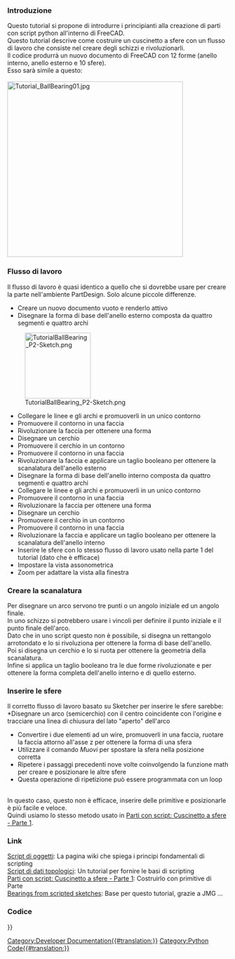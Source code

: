 <languages/>
{{TutorialInfo/it
|Topic= Parti con script - Cuscinetto a sfere - #2
|Level= Base
|Time= 30 min
|Author=r-frank
|FCVersion=0.16.6706
|Files=
}}


===Introduzione===
Questo tutorial si propone di introdurre i principianti alla creazione di parti con script python all'interno di FreeCAD.<br />
Questo tutorial descrive come costruire un cuscinetto a sfere con un flusso di lavoro che consiste nel creare degli schizzi e rivoluzionarli.<br />
Il codice produrrà un nuovo documento di FreeCAD con 12 forme (anello interno, anello esterno e 10 sfere).<br />
Esso sarà simile a questo:<br />
<br />
[[Image:Tutorial_BallBearing01.jpg|400px]]


===Flusso di lavoro===
Il flusso di lavoro è quasi identico a quello che si dovrebbe usare per creare la parte nell'ambiente PartDesign.
Solo alcune piccole differenze.
*Creare un nuovo documento vuoto e renderlo attivo
*Disegnare la forma di base dell'anello esterno composta da quattro segmenti e quattro archi
[[Image:TutorialBallBearing_P2-Sketch.png|150px]]
*Collegare le linee e gli archi e promuoverli in un unico contorno
*Promuovere il contorno in una faccia
*Rivoluzionare la faccia per ottenere una forma
*Disegnare un cerchio
*Promuovere il cerchio in un contorno
*Promuovere il contorno in una faccia
*Rivoluzionare la faccia e applicare un taglio booleano per ottenere la scanalatura dell'anello esterno
*Disegnare la forma di base dell'anello interno composta da quattro segmenti e quattro archi
*Collegare le linee e gli archi e promuoverli in un unico contorno
*Promuovere il contorno in una faccia
*Rivoluzionare la faccia per ottenere una forma
*Disegnare un cerchio
*Promuovere il cerchio in un contorno
*Promuovere il contorno in una faccia
*Rivoluzionare la faccia e applicare un taglio booleano per ottenere la scanalatura dell'anello interno
*Inserire le sfere con lo stesso flusso di lavoro usato nella parte 1 del tutorial (dato che è efficace)
*Impostare la vista assonometrica
*Zoom per adattare la vista alla finestra

===Creare la scanalatura===
Per disegnare un arco servono tre punti o un angolo iniziale ed un angolo finale.<br />
In uno schizzo si potrebbero usare i vincoli per definire il punto iniziale e il punto finale dell'arco.<br />
Dato che in uno script questo non è possibile, si disegna un rettangolo arrotondato e lo si rivoluziona per ottenere la forma di base dell'anello.<br />
Poi si disegna un cerchio e lo si ruota per ottenere la geometria della scanalatura.<br />
Infine si applica un taglio booleano tra le due forme rivoluzionate e per ottenere la forma completa dell'anello interno e di quello esterno.<br />


===Inserire le sfere===
Il corretto flusso di lavoro basato su Sketcher per inserire le sfere sarebbe:<br />
*Disegnare un arco (semicerchio) con il centro coincidente con l'origine e tracciare una linea di chiusura del lato "aperto" dell'arco
*Convertire i due elementi ad un wire, promuoverli in una faccia, ruotare la faccia attorno all'asse z per ottenere la forma di una sfera
*Utilizzare il comando ''Muovi'' per spostare la sfera nella posizione corretta
*Ripetere i passaggi precedenti nove volte coinvolgendo la funzione math per creare e posizionare le altre sfere
*Questa operazione di ripetizione può essere programmata con un loop
<br />
In questo caso, questo non è efficace, inserire delle primitive e posizionarle è più facile e veloce.<br />
Quindi usiamo lo stesso metodo usato in [[Scripted Parts: Ball Bearing - Part 1/it|Parti con script: Cuscinetto a sfere - Parte 1]].


===Link===
[[Scripted objects/it|Script di oggetti]]: La pagina wiki che spiega i principi fondamentali di scripting<br />
[[Topological data scripting/it|Script di dati topologici]]: Un tutorial per fornire le basi di scripting<br />
[[Scripted Parts: Ball Bearing - Part 1/it|Parti con script: Cuscinetto a sfere - Parte 1]]: Costruirlo con primitive di Parte<br />
[http://linuxforanengineer.blogspot.de/2013/12/bearings-from-scripted-sketches.html Bearings from scripted sketches]: Base per questo tutorial, grazie a JMG ...<br />


===Codice===
{{Code|code=
## Ball-bearing script
## 11.08.2016 by r-frank (BPLRFE/LearnFreeCAD on Youtube)
## based on ball bearing script by JMG
## (http://linuxforanengineer.blogspot.de/2013/12/bearings-from-scripted-sketches.html)
#
#needed for doing boolean operations
import Part
#needed for calculating the positions of the balls
import math
#needed for translation and rotation of objects
from FreeCAD import Base
#
#VALUES#
#(radius of shaft/inner radius of inner ring)
R1=15.0
#(outer radius of inner ring)
R2=25.0
#(inner radius of outer ring)
R3=30.0
#(outer radius of outer ring)
R4=40.0
#(thickness of bearing)
TH=15.0
#(number of balls)
NBall=10
#(radius of ball)
RBall=5.0
#(rounding radius for fillets)
RR=1
#first coordinate of center of ball
CBall=((R3-R2)/2)+R2
#second coordinate of center of ball
PBall=TH/2
#
#Create new document
App.newDocument("Unnamed")
App.setActiveDocument("Unnamed")
#
#Lines for basic shape of outer ring
L1o=Part.makeLine((R4,0,TH-RR),(R4,0,RR))
L2o=Part.makeLine((R4-RR,0,0),(R3+RR,0,0))
L3o=Part.makeLine((R3,0,RR),(R3,0,TH-RR))
L4o=Part.makeLine((R3+RR,0,TH),(R4-RR,0,TH))
#Corner rounding for basic shape of outer ring
A1o=Part.makeCircle(RR,Base.Vector(R4-RR,0,RR),Base.Vector(0,1,0),0,90)
A2o=Part.makeCircle(RR,Base.Vector(R3+RR,0,RR),Base.Vector(0,1,0),90,180)
A3o=Part.makeCircle(RR,Base.Vector(R3+RR,0,TH-RR),Base.Vector(0,1,0),180,270)
A4o=Part.makeCircle(RR,Base.Vector(R4-RR,0,TH-RR),Base.Vector(0,1,0),270,360)
#Connect Lines and arcs to make wire and upgrade to face, revolve and apply cut to obtain groove
OR=Part.Wire([L1o,A1o,L2o,A2o,L3o,A3o,L4o,A4o])
OR=Part.Face(OR)
OR=OR.revolve(Base.Vector(0,0,1),Base.Vector(0,0,360))
C1=Part.makeCircle(RBall,Base.Vector(R2+(R3-R2)/2,0,TH/2),Base.Vector(0,1,0),0,360)
GRo=Part.Wire([C1])
GRo=Part.Face(GRo)
GRo=GRo.revolve(Base.Vector(0,0,1),Base.Vector(0,0,360))
OR=OR.cut(GRo)
Part.show(OR)
#
#Lines for basic shape of inner ring
L1i=Part.makeLine((R2,0,TH-RR),(R2,0,RR))
L2i=Part.makeLine((R2-RR,0,0),(R1+RR,0,0))
L3i=Part.makeLine((R1,0,RR),(R1,0,TH-RR))
L4i=Part.makeLine((R1+RR,0,TH),(R2-RR,0,TH))
#Corner rounding for basic shape of inner ring
A1i=Part.makeCircle(RR,Base.Vector(R2-RR,0,RR),Base.Vector(0,1,0),0,90)
A2i=Part.makeCircle(RR,Base.Vector(R1+RR,0,RR),Base.Vector(0,1,0),90,180)
A3i=Part.makeCircle(RR,Base.Vector(R1+RR,0,TH-RR),Base.Vector(0,1,0),180,270)
A4i=Part.makeCircle(RR,Base.Vector(R2-RR,0,TH-RR),Base.Vector(0,1,0),270,360)
#Connect Lines and arcs to make wire and upgrade to face, revolve and apply cut to obtain groove
IR=Part.Wire([L1i,A1i,L2i,A2i,L3i,A3i,L4i,A4i])
IR=Part.Face(IR)
IR=IR.revolve(Base.Vector(0,0,1),Base.Vector(0,0,360))
C2=Part.makeCircle(RBall,Base.Vector(R2+(R3-R2)/2,0,TH/2),Base.Vector(0,1,0),0,360)
GRi=Part.Wire([C2])
GRi=Part.Face(GRi)
GRi=GRi.revolve(Base.Vector(0,0,1),Base.Vector(0,0,360))
IR=IR.cut(GRi)
Part.show(IR)
#
#Balls#
for i in range(NBall):
  Ball=Part.makeSphere(RBall)
  Alpha=(i*2*math.pi)/NBall
  BV=(CBall*math.cos(Alpha),CBall*math.sin(Alpha),TH/2)
  Ball.translate(BV)
  Part.show(Ball)
#
#Make it pretty#
App.ActiveDocument().recompute()
Gui.ActiveDocument.ActiveView.viewAxometric()
Gui.SendMsgToActiveView("ViewFit")
}}


{{Powerdocnavi{{#translation:}}}}
[[Category:Developer Documentation{{#translation:}}]]
[[Category:Python Code{{#translation:}}]]
{{clear}}